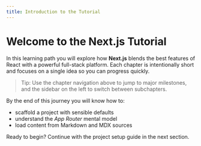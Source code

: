 ```yaml
---
title: Introduction to the Tutorial
---
```


# Welcome to the Next.js Tutorial

In this learning path you will explore how **Next.js** blends the best features of React with a powerful full-stack platform. Each chapter is intentionally short and focuses on a single idea so you can progress quickly.

> Tip: Use the chapter navigation above to jump to major milestones, and the sidebar on the left to switch between subchapters.

By the end of this journey you will know how to:

- scaffold a project with sensible defaults
- understand the _App Router_ mental model
- load content from Markdown and MDX sources

Ready to begin? Continue with the project setup guide in the next section.
